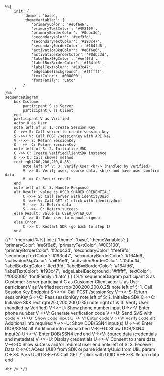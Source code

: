 ```mermaid
%%{
    init: {
        'theme': 'base',
        'themeVariables': {
            'primaryColor': '#e6f6e6',
            'primaryTextColor': '#003100',
            'primaryBorderColor': '#0dbc3d',
            'secondaryColor': '#eef9fd',
            'secondaryTextColor': '#193c47',
            'secondaryBorderColor': '#164fd6',
            'activationBkgColor': '#e6f6e6',
            'activationBorderColor': '#0dbc3d',
            'labelBoxBkgColor': '#eef9fd',
            'labelBoxBorderColor': '#164fd6',
            'labelTextColor': '#193c47',
            'edgeLabelBackground': '#ffffff',
            'textColor': '#000000',
            'fontFamily': 'Lato'
        }
    }
}%%
sequenceDiagram
    box Customer
        participant S as Server
        participant C as Client
    end
    participant V as Verified
    actor U as User
    note left of S: 1. Create Session Key
    C ->>+ S: Call server to create session key
    S ->>+ V: Call POST /sessionKey with API key
    V -->>- S: Return sessionKey
    S -->>- C: Return sessionKey
    note left of S: 2. Initialize SDK
    C ->> C: Create VerifiedClientSDK instance
    C ->> C: Call show() method
    rect rgb(200,200,200,0.85)
        note left of V: 3. Verify User <br/> (handled by Verified)
        V ->> U: Verify user, source data, <br/> and have user confirm data
        V ->> C: Return result
    end
    note left of S: 3. Handle Response
    alt Result: value is USER_SHARED_CREDENTIALS
        C ->>+ S: Call server with identityUuid
        S ->>+ V: Call GET /1-click with identityUuid
        V -->>- S: Return data
        S -->>- C: Return success
    else Result: value is USER_OPTED_OUT
        C ->> U: Take user to manual signup
    else Error 
        C ->> C: Restart SDK (go back to step 1)
    end
```

{/* ```mermaid
%%{
    init: {
        'theme': 'base',
        'themeVariables': {
            'primaryColor': '#e6f6e6',
            'primaryTextColor': '#003100',
            'primaryBorderColor': '#0dbc3d',
            'secondaryColor': '#eef9fd',
            'secondaryTextColor': '#193c47',
            'secondaryBorderColor': '#164fd6',
            'activationBkgColor': '#e6f6e6',
            'activationBorderColor': '#0dbc3d',
            'labelBoxBkgColor': '#eef9fd',
            'labelBoxBorderColor': '#164fd6',
            'labelTextColor': '#193c47',
            'edgeLabelBackground': '#ffffff',
            'textColor': '#000000',
            'fontFamily': 'Lato'
        }
    }
}%%
sequenceDiagram
    participant S as Customer Server
    participant C as Customer Client
    actor U as User
    participant V as Verified
    rect rgb(200,200,200,0.25)
        note left of S: 1. Call Session Key Endpoint
        S->>+V: Call POST /sessionKey
        V-->>-S: Return sessionKey
        S->>C: Pass sessionKey
        note left of S: 2. Initialize SDK
        C->>C: Initialize SDK
        rect rgb(200,200,200,0.85)
            note right of V: 3. Verify User (handled by Verified)
            V->>+U: Show phone number input
            U->>-V: Enter phone number
            V->>V: Generate verification code
            V->>U: Send SMS with code
            V->>+U: Show code input
            U->>-V: Enter code
            V->>V: Verify code
            alt Additional info required
                V->>+U: Show DOB/SSN4 input(s)
                U->>-V: Enter DOB/SSN4
                alt Additional info mismatched
                    V->>+U: Show DOB/SSN4 input(s)
                    U->>-V: Enter DOB/SSN4
                end
            end
            V->>V: Source data (credentials and metadata)
            V->>+U: Display credentials
            U->>-V: Consent to share data
            V-->>C: Show suCess and/or redirect user
        end
        note left of S: 3. Receive Data
        C->>C: ACess UUID from SDK or parse identityUuid from URL param
        C->>S: Pass UUID
        S->>+V: Call GET /1-click with UUID
        V-->>-S: Return data
    end
```
<br /> */}